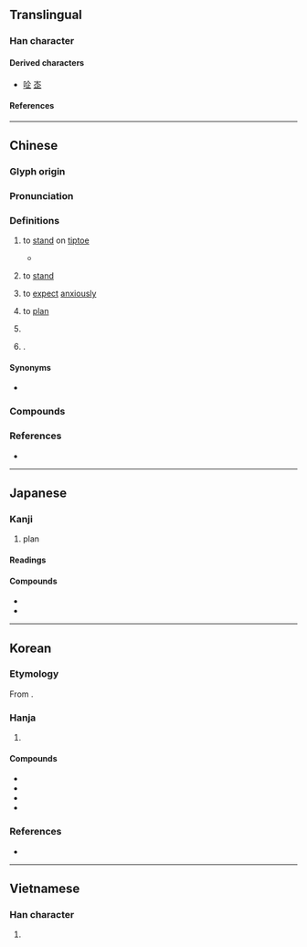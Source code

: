 {{also|쇼}}
{{character info}}
==Translingual==
{{Han stroke|[[File:企 - U+04F01- KanjiVG stroke order.svg]]}}

===Han character===
{{Han char|rn=9|rad=人|as=04|sn=6|four=80101|canj=OYLM|ids=⿱𠆢止}}

====Derived characters====
* [[㖉]] [[峜]]

====References====
{{Han ref|kx=0095.040|dkj=00422|dj=0201.060|hdz=10116.060|uh=4F01}}

----

==Chinese==
{{zh-forms}}

===Glyph origin===
{{Han etym}}

===Pronunciation===
{{zh-pron
|m=企
|ma=y
|c=kei5
|ca=LL-Q9186-Justinrleung-企.wav
|h=pfs=khî
|md=kié
|mn=qz,tw,xm:khì/qz,xm:khí/zz:thì
|mn-t=gi6
|w=2qi
|mc=y
|oc=y
|cat=v,n,pn
}}

===Definitions===
{{zh-hanzi}}

# {{zh-o}} to [[stand]] on [[tiptoe]]
#* {{zh-x|企 者 不 立，跨 者 不 行。|ref=Daodejing}}
# {{lb|zh|Cantonese|Hakka}} to [[stand]]
# {{zh-no-solo}} to [[expect]] [[anxiously]]
#: {{zh-x|企望|to hope for}}
# {{zh-no-solo}} to [[plan]]
#: {{zh-x|企劃|to plan; plan}}
# {{lb|zh|chiefly in compounds}} {{zh-abbrev|企業|enterprise}}
#: {{zh-x|國企|state-owned '''enterprise'''}}
#: {{zh-x|私企|private '''enterprise'''}}
#: {{zh-x|政---企 關係|relationship between the government and the '''enterprises'''}}
# {{surname|zh|nodot=1}}.

====Synonyms====
* {{sense|to stand}}
{{zh-dial|站}}

===Compounds===
{{zh-der|企業|企鵝|企圖|屋企|不可企及|企佇|企劃|企及|企慕|企望|企求|企盼|企禱|企羨|企足矯首|企足而待|企踵|希企|延企|延頸企踵|引領企踵|慚鳧企鶴|欣企|翹企|翹首企足|鶴企|國企|私企|外企|企缸|早知拉尿，企到天光}}

===References===
* {{R:yue:Hanzi}}

----

==Japanese==

===Kanji===
{{ja-kanji|grade=c|rs=人04}}

# plan

====Readings====
{{ja-readings
|goon=き
|kanon=き
|kun=くわだ-てる<くはだ-てる, たくら-む
}}

====Compounds====
* {{ja-r|企%画|き%かく}}
* {{ja-r|企%業|き%ぎょう}}

----

==Korean==

===Etymology===
From {{der|ko|ltc|-}} {{ltc-l|企|id=1+2}}.

===Hanja===
{{ko-hanja-search}}
{{ko-hanja|꾀하다|꾀할|기}}

# {{hanja form of|기|[[plan]]}}

====Compounds====
{{der-top|Compounds}}
* {{ko-l|기도|企圖}}
* {{ko-l|기업|企業}}
* {{ko-l|기획|企劃}}
* {{ko-l|대기업|大企業}}
{{der-bottom}}

===References===
* {{R:hanjadoc|173}}

----

==Vietnamese==

===Han character===
{{vi-readings|reading=xí|rs=人04}}

# {{rfdef|vi|sort=人04}}